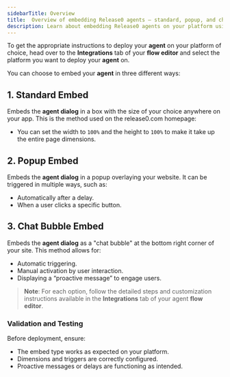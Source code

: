 ```yaml
---
sidebarTitle: Overview
title:  Overview of embedding Release0 agents — standard, popup, and chat bubble options for your platform
description: Learn about embedding Release0 agents on your platform using standard, popup, or chat bubble methods. This guide provides an overview of the different embedding options available for your chatbot agents, including standard embed, popup embed, and chat bubble embed.
---
```


To get the appropriate instructions to deploy your **agent** on your platform of choice, head over to the **Integrations** tab of your **flow editor** and select the platform you want to deploy your **agent** on.

You can choose to embed your **agent** in three different ways:

## 1. Standard Embed
Embeds the **agent dialog** in a box with the size of your choice anywhere on your app. This is the method used on the release0.com homepage:

- You can set the width to `100%` and the height to `100%` to make it take up the entire page dimensions.

## 2. Popup Embed
Embeds the **agent dialog** in a popup overlaying your website. It can be triggered in multiple ways, such as:
- Automatically after a delay.
- When a user clicks a specific button.

## 3. Chat Bubble Embed
Embeds the **agent dialog** as a "chat bubble" at the bottom right corner of your site. This method allows for:
- Automatic triggering.
- Manual activation by user interaction.
- Displaying a “proactive message” to engage users.

> **Note**: For each option, follow the detailed steps and customization instructions available in the **Integrations** tab of your agent **flow editor**.

### Validation and Testing
Before deployment, ensure:
- The embed type works as expected on your platform.
- Dimensions and triggers are correctly configured.
- Proactive messages or delays are functioning as intended.
